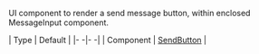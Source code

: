 UI component to render a send message button, within enclosed MessageInput component.

| Type | Default |
|- -|- -|
| Component | [SendButton](/reactnative/ui-components/send-button) |
